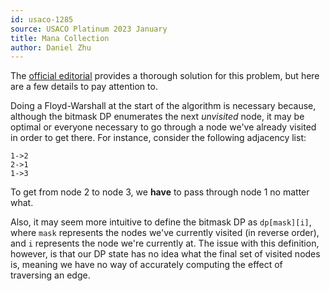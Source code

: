 ```yaml
---
id: usaco-1285
source: USACO Platinum 2023 January
title: Mana Collection
author: Daniel Zhu
---
```


The [official editorial](https://usaco.org/current/data/sol_prob2_platinum_jan23.html) provides a thorough solution for this problem, but here are a few details to pay attention to.

Doing a Floyd-Warshall at the start of the algorithm is necessary because, although the bitmask DP enumerates the next *unvisited* node, it may be optimal or everyone necessary to go through a node we've already visited in order to get there. For instance, consider the following adjacency list:
```
1->2
2->1
1->3
```
To get from node 2 to node 3, we **have** to pass through node 1 no matter what.

Also, it may seem more intuitive to define the bitmask DP as `dp[mask][i]`, where `mask` represents the nodes we've currently visited (in reverse order), and `i` represents the node we're currently at. The issue with this definition, however, is that our DP state has no idea what the final set of visited nodes is, meaning we have no way of accurately computing the effect of traversing an edge.
